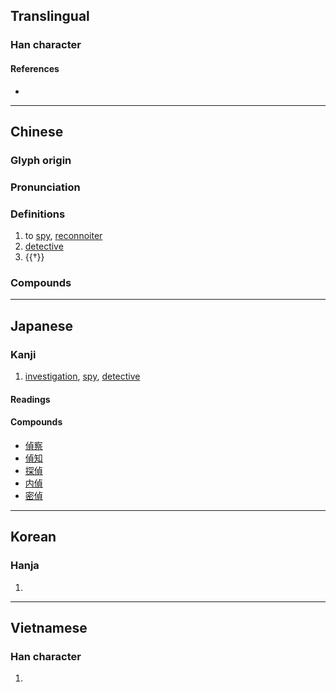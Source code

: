 {{also|侦}}
{{character info/new}}
==Translingual==

===Han character===
{{Han char|rn=9|rad=人|as=09|sn=11|four=21286|canj=OYBC|ids=⿰亻貞}}

====References====
* {{Han ref|kx=0111.350|dkj=00898|dj=0238.080|hdz=10189.010|uh=5075|ud=20597|bh=B0BB|bd=45243}}

----

==Chinese==
{{zh-forms|s=侦}}

===Glyph origin===
{{Han etym}}

===Pronunciation===
{{zh-pron
|m=zhēn,zhēng
|c=zing1
|mn=qz,tw,xm,zz:cheng
|mc=y
|oc=y
|ma=
|cat=v,n
}}

===Definitions===
{{zh-hanzi}}

# to [[spy]], [[reconnoiter]]
# [[detective]]
# {{†}} {{zh-alt-form|貞|divination}}

===Compounds===
{{zh-der|偵聽|偵訊筆錄|偵探小說|偵錯|偵緝|偵查終結|偵察機|偵防|偵望|偵察|偵察兵|偵測|偵探|偵訊|偵辦|偵破|偵察衛星|偵伺|偵騎|偵緝隊|偵查|海上偵察}}

----

==Japanese==

===Kanji===
{{ja-kanji|grade=c|rs=人09}}

# [[investigation]], [[spy]], [[detective]]

====Readings====
{{ja-readings
|goon=ちょう
|kanon=てい
|kun=うかが-う
}}

====Compounds====
* [[偵察]]
* [[偵知]]
* [[探偵]]
* [[内偵]]
* [[密偵]]

----

==Korean==

===Hanja===
{{ko-hanja|hangeul=정|rv=jeong|mr=chŏng}}

# {{rfdef|ko|sort=人09}}

----

==Vietnamese==

===Han character===
{{vi-hantu|[[trinh]], [[rình]], [[triệng]]|rs=人09}}

# {{rfdef|vi}}